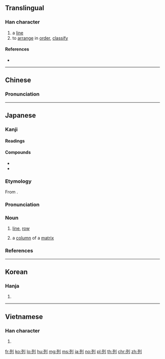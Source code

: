 ==Translingual==

===Han character===
{{Han char|rn=18|rad=刀|as=04|sn=6|four=12200|canj=MNLN|ids=⿰歹刂}}

# a [[line]]
# to [[arrange]] in [[order]], [[classify]]

====References====
* {{Han ref|kx=0137.260|dkj=01901|dj=0309.130|hdz=10325.050|uh=5217|ud=21015|bh=A643|bd=42563}}

----

==Chinese==
{{zh-forms}}

===Pronunciation===
{{zh-pron
|m=liè
|c=lit6
|h=pfs=lie̍t
|mn=lia̍t
|mc=y
|oc=y
|ma=
|cat=n,v}}

----

==Japanese==

===Kanji===
{{ja-kanji|grade=3|rs=刀04}}

====Readings====
{{ja-readings|goon=[[れち]] (rechi)|kanon=[[れつ]] (retsu)|kun=[[つらねる]] (tsuraneru)}}

====Compounds====
{{der-top|Compounds}}
* {{ja-r|配列|はいれつ}}
* {{ja-r|列島|れっとう}}
{{der-bottom}}

{{ja-kanjitab|れつ|yomi=o}}

===Etymology===
From {{etyl|ltc|ja|sort=れつ}} {{m|zh|列|tr=ljet}}.

===Pronunciation===
{{ja-pron|yomi=kanon|れつ|acc=1|acc_ref=DJR,NHK}}

===Noun===
{{ja-noun|れつ}}

# [[line]], [[row]]
# {{context|mathematics|lang=ja|sort=れつ}} a [[column]] of a [[matrix]]

===References===
<references/>

----

==Korean==

===Hanja===
{{ko-hanja|hangeul=렬|rv=ryeol|mr=ryŏl}}

# {{defn|lang=ko|sort=刀04}}

----

==Vietnamese==

===Han character===
{{vi-hantu|[[liệt]], [[lít]], [[lịt]], [[lướt]], [[rịt]], [[lệch]], [[loẹt]], [[rệt]], [[riệt]], [[rít]]|rs=刀04}}

# {{defn|lang=vi|sort=刀04}}

[[fr:列]]
[[ko:列]]
[[lo:列]]
[[hu:列]]
[[mg:列]]
[[ms:列]]
[[ja:列]]
[[no:列]]
[[pl:列]]
[[th:列]]
[[chr:列]]
[[zh:列]]